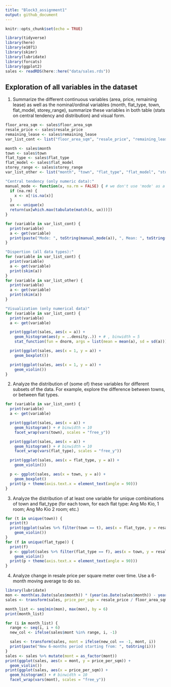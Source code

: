 ```yaml
---
title: "Block3_assignment1"
output: github_document
---
```


```r
knitr::opts_chunk$set(echo = TRUE)
```
```r
library(tidyverse)
library(here)
library(e1071)
library(skimr)
library(lubridate)
library(forcats)
library(ggplot2)
sales <- readRDS(here::here("data/sales.rds"))
```


## Exploration of all variables in the dataset

1. Summarize the different continuous variables (area, price, remaining lease) as well as the nominal/ordinal variables (month, flat_type, town, flat_model, storey_range), summarize these variables in both table (stats on central tendency and distribution) and visual form.
```r
floor_area_sqm <- sales$floor_area_sqm
resale_price <- sales$resale_price
remaining_lease <- sales$remaining_lease
var_list_cont <- list("floor_area_sqm", "resale_price", "remaining_lease")

month <- sales$month
town <- sales$town
flat_type <- sales$flat_type
flat_model <- sales$flat_model
storey_range <- sales$storey_range
var_list_other <- list("month", "town", "flat_type", "flat_model", "storey_range")

"Central tendency (only numeric data):"
manual_mode <- function(x, na.rm = FALSE) { # we don't use 'mode' as a function name because it already exists
  if (na.rm) {
    x <- x[!is.na(x)]
  }
  ux <- unique(x)
  return(ux[which.max(tabulate(match(x, ux)))])
}

for (variable in var_list_cont) {
  print(variable)
  a <- get(variable)
  print(paste("Mode: ", toString(manual_mode(a)), ", Mean: ", toString(mean(a)), ", Median: ", toString(median(a))))
}

"Dispertion (all data types):"
for (variable in var_list_cont) {
  print(variable)
  a <- get(variable)
  print(skim(a))
}
for (variable in var_list_other) {
  print(variable)
  a <- get(variable)
  print(skim(a))
}
```
```r
"Visualization (only numerical data)"
for (variable in var_list_cont) {
  print(variable)
  a <- get(variable)

  print(ggplot(sales, aes(x = a)) +
    geom_histogram(aes(y = ..density..)) + # , binwidth = 5
    stat_function(fun = dnorm, args = list(mean = mean(a), sd = sd(a))))

  print(ggplot(sales, aes(x = 1, y = a)) +
    geom_boxplot())

  print(ggplot(sales, aes(x = 1, y = a)) +
    geom_violin())
}
```

2. Analyze the distribution of (some of) these variables for different subsets of the data. For example, explore the difference between towns, or between flat types.

```r
for (variable in var_list_cont) {
  print(variable)
  a <- get(variable)

  print(ggplot(sales, aes(x = a)) +
    geom_histogram() + # binwidth = 10
    facet_wrap(vars(town), scales = "free_y"))

  print(ggplot(sales, aes(x = a)) +
    geom_histogram() + # binwidth = 10
    facet_wrap(vars(flat_type), scales = "free_y"))

  print(ggplot(sales, aes(x = flat_type, y = a)) +
    geom_violin())

  p <- ggplot(sales, aes(x = town, y = a)) +
    geom_boxplot()
  print(p + theme(axis.text.x = element_text(angle = 90)))
}
```

3. Analyze the distribution of at least one variable for unique combinations of town and flat_type (for each town, for each flat type: Ang Mo Kio, 1 room; Ang Mo Kio 2 room; etc.)
```r
for (t in unique(town)) {
  print(t)
  print(ggplot(sales %>% filter(town == t), aes(x = flat_type, y = resale_price)) +
    geom_violin())
}
for (f in unique(flat_type)) {
  print(f)
  p <- ggplot(sales %>% filter(flat_type == f), aes(x = town, y = resale_price)) +
    geom_violin()
  print(p + theme(axis.text.x = element_text(angle = 90)))
}
```

4. Analyze change in resale price per square meter over time. Use a 6-month moving average to do so.
```r
library(lubridate)
mon <- month(as.Date(sales$month)) * (year(as.Date(sales$month)) - year(as.Date(min(sales$month))))
sales <- transform(sales, price_per_sqm = resale_price / floor_area_sqm, mont = mon)

month_list <- seq(min(mon), max(mon), by = 6)
print(month_list)

for (i in month_list) {
  range <- seq(i, i + 6)
  new_col <- ifelse(sales$mont %in% range, i, -1)

  sales <- transform(sales, mont = ifelse(new_col == -1, mont, i))
  print(paste("New 6-months period starting from: ", toString(i)))
}
sales <- sales %>% mutate(mont = as_factor(mont))
print(ggplot(sales, aes(x = mont, y = price_per_sqm)) +
  geom_violin())
print(ggplot(sales, aes(x = price_per_sqm)) +
  geom_histogram() + # binwidth = 10
  facet_wrap(vars(mont), scales = "free_y"))
```
